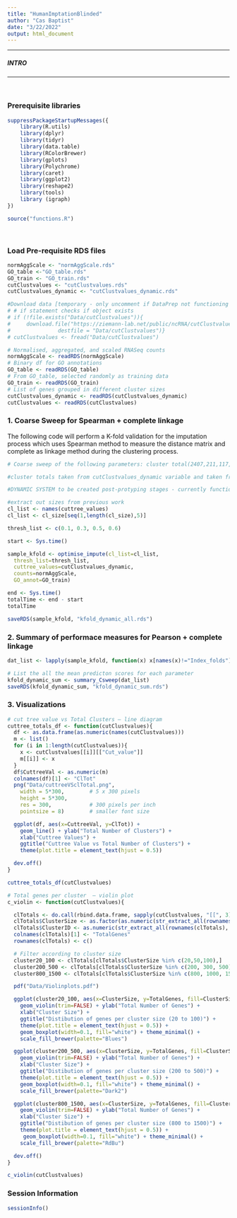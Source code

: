 ```yaml
---
title: "HumanImptationBlinded"
author: "Cas Baptist"
date: "3/22/2022"
output: html_document
---
```


***

##### INTRO
***

</br>

### Prerequisite libraries

```r

suppressPackageStartupMessages({
    library(R.utils)
    library(dplyr)
    library(tidyr)
    library(data.table)
    library(RColorBrewer)
    library(gplots)
    library(Polychrome)
    library(caret)
    library(ggplot2)
    library(reshape2)
    library(tools)
    library (igraph)
})

source("functions.R")

```

</br>

### Load Pre-requisite RDS files 

```r

normAggScale <- "normAggScale.rds"
GO_table <-"GO_table.rds"
GO_train <- "GO_train.rds"
cutClustvalues <- "cutClustvalues.rds"
cutClustvalues_dynamic <- "cutClustvalues_dynamic.rds"

#Download data [temporary - only uncomment if DataPrep not functioning due to memory issue]
# # if statement checks if object exists
# if (!file.exists("Data/cutClustvalues")){
#     download.file("https://ziemann-lab.net/public/ncRNA/cutClustvalues.rds", 
#               destfile = "Data/cutClustvalues")}
# cutClustvalues <- fread("Data/cutClustvalues")

# Normalised, aggregated, and scaled RNASeq counts
normAggScale <- readRDS(normAggScale)
# Binary df for GO annotations 
GO_table <- readRDS(GO_table)
# From GO_table, selected randomly as training data
GO_train <- readRDS(GO_train)
# List of genes grouped in different cluster sizes
cutClustvalues_dynamic <- readRDS(cutClustvalues_dynamic)
cutClustvalues <- readRDS(cutClustvalues)

```

### 1. Coarse Sweep for Spearman + complete linkage 

The following code will perform a K-fold validation for the imputation 
process which uses Spearman method to measure the distance matrix and 
complete as linkage method during the clustering process. 

```r

# Coarse sweep of the following parameters: cluster total(2407,211,117,70,36) and thresholds (0.1 to 0.9). The comments next to the cluster size in cl_list is the minumum cluster size used in the dynamic tree cut. These values are saved in the cutClustvalues_dynamic variable. 

#cluster totals taken from cutClustvalues_dynamic variable and taken from 5-figure-summary

#DYNAMIC SYSTEM to be created post-protyping stages - currently functions sub-par on local host

#extract out sizes from previous work
cl_list <- names(cuttree_values)
cl_list <- cl_size[seq(1,length(cl_size),5)]

thresh_list <- c(0.1, 0.3, 0.5, 0.6)

start <- Sys.time()

sample_kfold <- optimise_impute(cl_list=cl_list,
  thresh_list=thresh_list, 
  cuttree_values=cutClustvalues_dynamic,
  counts=normAggScale,
  GO_annot=GO_train)

end <- Sys.time()
totalTime <- end - start
totalTime

saveRDS(sample_kfold, "kfold_dynamic_all.rds")

```

### 2. Summary of performace measures for Pearson + complete linkage

```r

dat_list <- lapply(sample_kfold, function(x) x[names(x)!="Index_folds"])

# List the all the mean predicton scores for each parameter 
kfold_dynamic_sum <- summary_Csweep(dat_list)
saveRDS(kfold_dynamic_sum, "kfold_dynamic_sum.rds")

```

### 3. Visualizations

```r

# cut tree value vs Total Clusters – line diagram
cuttree_totals_df <- function(cutClustvalues){
  df <- as.data.frame(as.numeric(names(cutClustvalues)))
  m <- list()
  for (i in 1:length(cutClustvalues)){
    x <- cutClustvalues[[i]][["Cut_value"]]
    m[[i]] <- x
  }
  df$CuttreeVal <- as.numeric(m)
  colnames(df)[1] <- "ClTot"
  png("Data/cuttreeVSclTotal.png",
    width = 5*300,        # 5 x 300 pixels
    height = 5*300,
    res = 300,            # 300 pixels per inch
    pointsize = 8)        # smaller font size

  ggplot(df, aes(x=CuttreeVal, y=ClTot)) +
    geom_line() + ylab("Total Number of Clusters") +
    xlab("Cuttree Values") +
    ggtitle("Cuttree Value vs Total Number of Clusters") +
    theme(plot.title = element_text(hjust = 0.5))

  dev.off()
}

cuttree_totals_df(cutClustvalues)

# Total genes per cluster  – violin plot
c_violin <- function(cutClustvalues){

  clTotals <- do.call(rbind.data.frame, sapply(cutClustvalues, "[[", 3))
  clTotals$ClusterSize <- as.factor(as.numeric(str_extract_all(rownames(clTotals), "^[:digit:]*(?=.)")))
  clTotals$ClusterID <- as.numeric(str_extract_all(rownames(clTotals), "(?=.)\\d+$"))
  colnames(clTotals)[1] <- "TotalGenes"
  rownames(clTotals) <- c()

  # Filter according to cluster size
  cluster20_100 <- clTotals[clTotals$ClusterSize %in% c(20,50,100),]
  cluster200_500 <- clTotals[clTotals$ClusterSize %in% c(200, 300, 500),]
  cluster800_1500 <- clTotals[clTotals$ClusterSize %in% c(800, 1000, 1500),]

  pdf("Data/Violinplots.pdf")

  ggplot(cluster20_100, aes(x=ClusterSize, y=TotalGenes, fill=ClusterSize)) +
    geom_violin(trim=FALSE) + ylab("Total Number of Genes") +
    xlab("Cluster Size") +
    ggtitle("Distibution of genes per cluster size (20 to 100)") +
    theme(plot.title = element_text(hjust = 0.5)) +
    geom_boxplot(width=0.1, fill="white") + theme_minimal() +
    scale_fill_brewer(palette="Blues")

  ggplot(cluster200_500, aes(x=ClusterSize, y=TotalGenes, fill=ClusterSize)) +
    geom_violin(trim=FALSE) + ylab("Total Number of Genes") +
    xlab("Cluster Size") +
    ggtitle("Distibution of genes per cluster size (200 to 500)") +
    theme(plot.title = element_text(hjust = 0.5)) +
    geom_boxplot(width=0.1, fill="white") + theme_minimal() +
    scale_fill_brewer(palette="Dark2")

  ggplot(cluster800_1500, aes(x=ClusterSize, y=TotalGenes, fill=ClusterSize)) +
    geom_violin(trim=FALSE) + ylab("Total Number of Genes") +
    xlab("Cluster Size") +
    ggtitle("Distibution of genes per cluster size (800 to 1500)") +
    theme(plot.title = element_text(hjust = 0.5)) +
     geom_boxplot(width=0.1, fill="white") + theme_minimal() +
    scale_fill_brewer(palette="RdBu")

  dev.off()
}

c_violin(cutClustvalues)


```

### Session Information 

```r

sessionInfo()

```
